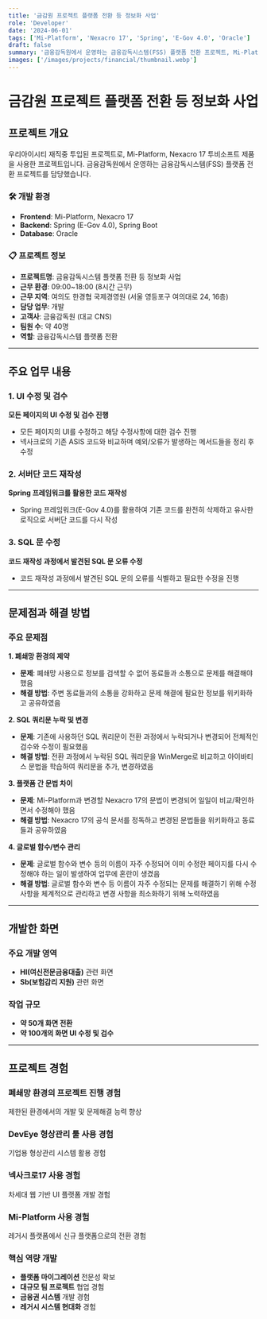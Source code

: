 ```yaml
---
title: '금감원 프로젝트 플랫폼 전환 등 정보화 사업'
role: 'Developer'
date: '2024-06-01'
tags: ['Mi-Platform', 'Nexacro 17', 'Spring', 'E-Gov 4.0', 'Oracle']
draft: false
summary: '금융감독원에서 운영하는 금융감독시스템(FSS) 플랫폼 전환 프로젝트, Mi-Platform에서 Nexacro 17로 전환'
images: ['/images/projects/financial/thumbnail.webp']
---
```


# 금감원 프로젝트 플랫폼 전환 등 정보화 사업

<div className="project-overview">

## 프로젝트 개요

우리아이시티 재직중 투입된 프로젝트로, Mi-Platform, Nexacro 17 투비소프트 제품을 사용한 프로젝트입니다. 금융감독원에서 운영하는 금융감독시스템(FSS) 플랫폼 전환 프로젝트를 담당했습니다.

</div>

<div className="tech-stack">

### 🛠️ 개발 환경

- **Frontend**: Mi-Platform, Nexacro 17
- **Backend**: Spring (E-Gov 4.0), Spring Boot
- **Database**: Oracle

</div>

<div className="project-info">

### 📋 프로젝트 정보

- **프로젝트명**: 금융감독시스템 플랫폼 전환 등 정보화 사업
- **근무 환경**: 09:00~18:00 (8시간 근무)
- **근무 지역**: 여의도 한경협 국제경영원 (서울 영등포구 여의대로 24, 16층)
- **담당 업무**: 개발
- **고객사**: 금융감독원 (대교 CNS)
- **팀원 수**: 약 40명
- **역할**: 금융감독시스템 플랫폼 전환

</div>

---

<div className="main-projects">

## 주요 업무 내용

<div className="project-card">

### 1. UI 수정 및 검수
**모든 페이지의 UI 수정 및 검수 진행**

- 모든 페이지의 UI를 수정하고 해당 수정사항에 대한 검수 진행
- 넥사크로의 기존 ASIS 코드와 비교하며 예외/오류가 발생하는 메서드들을 정리 후 수정

</div>

<div className="project-card enterprise">

### 2. 서버단 코드 재작성
**Spring 프레임워크를 활용한 코드 재작성**

- Spring 프레임워크(E-Gov 4.0)를 활용하여 기존 코드를 완전히 삭제하고 유사한 로직으로 서버단 코드를 다시 작성

</div>

<div className="project-card sync">

### 3. SQL 문 수정
**코드 재작성 과정에서 발견된 SQL 문 오류 수정**

- 코드 재작성 과정에서 발견된 SQL 문의 오류를 식별하고 필요한 수정을 진행

</div>

</div>

---

## 문제점과 해결 방법

<div className="problem-solution">

### 주요 문제점

<div className="challenge-item">

**1. 폐쇄망 환경의 제약**
- **문제**: 폐쇄망 사용으로 정보를 검색할 수 없어 동료들과 소통으로 문제를 해결해야 했음
- **해결 방법**: 주변 동료들과의 소통을 강화하고 문제 해결에 필요한 정보를 위키화하고 공유하였음

</div>

<div className="challenge-item">

**2. SQL 쿼리문 누락 및 변경**
- **문제**: 기존에 사용하던 SQL 쿼리문이 전환 과정에서 누락되거나 변경되어 전체적인 검수와 수정이 필요했음
- **해결 방법**: 전환 과정에서 누락된 SQL 쿼리문을 WinMerge로 비교하고 아이바티스 문법을 학습하여 쿼리문을 추가, 변경하였음

</div>

<div className="challenge-item">

**3. 플랫폼 간 문법 차이**
- **문제**: Mi-Platform과 변경할 Nexacro 17의 문법이 변경되어 일일이 비교/확인하면서 수정해야 했음
- **해결 방법**: Nexacro 17의 공식 문서를 정독하고 변경된 문법들을 위키화하고 동료들과 공유하였음

</div>

<div className="challenge-item">

**4. 글로벌 함수/변수 관리**
- **문제**: 글로벌 함수와 변수 등의 이름이 자주 수정되어 이미 수정한 페이지를 다시 수정해야 하는 일이 발생하여 업무에 혼란이 생겼음
- **해결 방법**: 글로벌 함수와 변수 등 이름이 자주 수정되는 문제를 해결하기 위해 수정 사항을 체계적으로 관리하고 변경 사항을 최소화하기 위해 노력하였음

</div>

</div>

---

## 개발한 화면

<div className="project-info">

### 주요 개발 영역

- **HI(여신전문금융대출)** 관련 화면
- **Sb(보험감리 지원)** 관련 화면

### 작업 규모

- **약 50개 화면 전환**
- **약 100개의 화면 UI 수정 및 검수**

</div>

---

## 프로젝트 경험

<div className="growth-section">


<div className="growth-grid">

<div className="growth-card performance">

### 폐쇄망 환경의 프로젝트 진행 경험
제한된 환경에서의 개발 및 문제해결 능력 향상

</div>

<div className="growth-card data-processing">

### DevEye 형상관리 툴 사용 경험
기업용 형상관리 시스템 활용 경험

</div>

<div className="growth-card security">

### 넥사크로17 사용 경험
차세대 웹 기반 UI 플랫폼 개발 경험

</div>

<div className="growth-card infrastructure">

### Mi-Platform 사용 경험
레거시 플랫폼에서 신규 플랫폼으로의 전환 경험

</div>

</div>

### 핵심 역량 개발

- **플랫폼 마이그레이션** 전문성 확보
- **대규모 팀 프로젝트** 협업 경험
- **금융권 시스템** 개발 경험
- **레거시 시스템 현대화** 경험

</div>